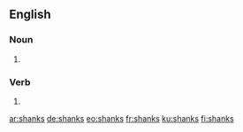 ==English==

===Noun===
{{head|en|plural}}

# {{plural of|shank|lang=en}}

===Verb===
{{head|en}}

# {{en-third-person singular of|shank}}

[[ar:shanks]]
[[de:shanks]]
[[eo:shanks]]
[[fr:shanks]]
[[ku:shanks]]
[[fi:shanks]]